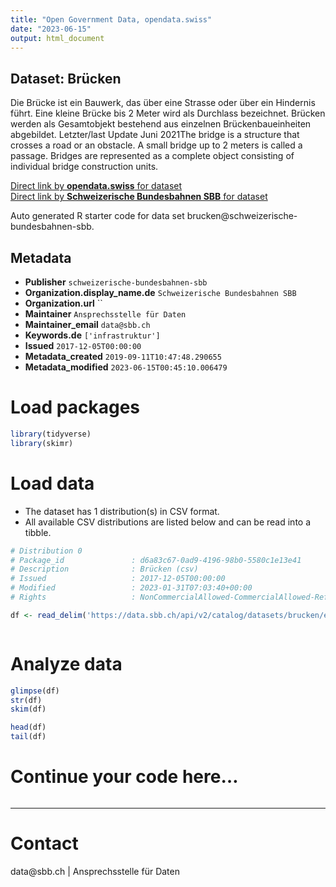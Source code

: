 ```yaml
---
title: "Open Government Data, opendata.swiss"
date: "2023-06-15"
output: html_document
---
```


## Dataset: Brücken

Die Brücke ist ein Bauwerk, das über eine Strasse oder über ein Hindernis führt. Eine kleine Brücke bis 2 Meter wird als Durchlass bezeichnet. Brücken werden als Gesamtobjekt bestehend aus einzelnen Brückenbaueinheiten abgebildet. Letzter/last Update Juni 2021The bridge is a structure that crosses a road or an obstacle. A small bridge up to 2 meters is called a passage. Bridges are represented as a complete object consisting of individual bridge construction units.

[Direct link by **opendata.swiss** for dataset](https://opendata.swiss/de/dataset/brucken1)<br>
[Direct link by **Schweizerische Bundesbahnen SBB** for dataset](https://data.sbb.ch/explore/dataset/brucken/)

Auto generated R starter code for data set brucken@schweizerische-bundesbahnen-sbb.

## Metadata

- **Publisher** `schweizerische-bundesbahnen-sbb`
- **Organization.display_name.de** `Schweizerische Bundesbahnen SBB`
- **Organization.url** ``
- **Maintainer** `Ansprechsstelle für Daten`
- **Maintainer_email** `data@sbb.ch`
- **Keywords.de** `['infrastruktur']`
- **Issued** `2017-12-05T00:00:00`
- **Metadata_created** `2019-09-11T10:47:48.290655`
- **Metadata_modified** `2023-06-15T00:45:10.006479`


# Load packages

```r

library(tidyverse)
library(skimr)

```

# Load data

-   The dataset has 1 distribution(s) in CSV format.
-   All available CSV distributions are listed below and can be read into a tibble.

```r

# Distribution 0
# Package_id               : d6a83c67-0ad9-4196-98b0-5580c1e13e41
# Description              : Brücken (csv)
# Issued                   : 2017-12-05T00:00:00
# Modified                 : 2023-01-31T07:03:40+00:00
# Rights                   : NonCommercialAllowed-CommercialAllowed-ReferenceRequired

df <- read_delim('https://data.sbb.ch/api/v2/catalog/datasets/brucken/exports/csv')



```

# Analyze data

```r

glimpse(df)
str(df)
skim(df)

head(df)
tail(df)

```

# Continue your code here...

```r

```

------------------------------------------------------------------------

# Contact

data@sbb.ch | Ansprechsstelle für Daten
